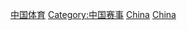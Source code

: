 [[Category:中国体育|]]
[[Category:中国赛事|Category:中国赛事]]
[[Category:各国体育竞赛|China]]
[[Category:亞洲各國體育競賽|China]]